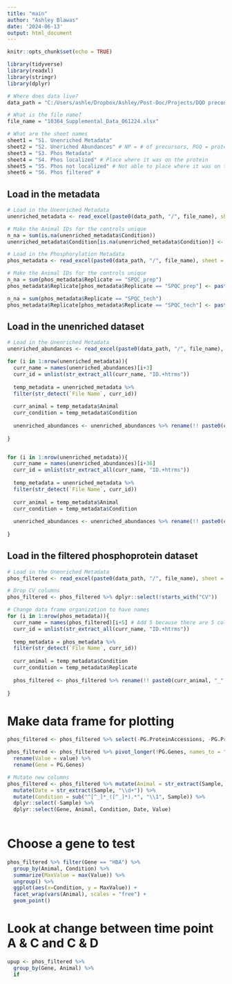 ```yaml
---
title: "main"
author: "Ashley Blawas"
date: '2024-06-13'
output: html_document
---
```


```r
knitr::opts_chunk$set(echo = TRUE)
```


```r
library(tidyverse)
library(readxl)
library(stringr)
library(dplyr)

```

```r

# Where does data live?
data_path = "C:/Users/ashle/Dropbox/Ashley/Post-Doc/Projects/DQO preconditioning/data"

# What is the file name?
file_name = "10364_Supplemental_Data_061224.xlsx"

# What are the sheet names
sheet1 = "S1. Unenriched Metadata"
sheet2 = "S2. Uneriched Abundances" # NP = # of precursors, PGQ = protein group quantity
sheet3 = "S3. Phos Metadata"
sheet4 = "S4. Phos localized" # Place where it was on the protein
sheet5 = "S5. Phos not localized" # Not able to place where it was on the protein
sheet6 = "S6. Phos filtered" # 

```

## Load in the metadata
```r
# Load in the Unenriched Metadata
unenriched_metadata <- read_excel(paste0(data_path, "/", file_name), sheet = sheet1)

# Make the Animal IDs for the controls unique
n_na = sum(is.na(unenriched_metadata$Condition))
unenriched_metadata$Condition[is.na(unenriched_metadata$Condition)] <- paste0("NA_VALUE_", seq_len(n_na))

# Load in the Phosphorylation Metadata
phos_metadata <- read_excel(paste0(data_path, "/", file_name), sheet = sheet3)

# Make the Animal IDs for the controls unique
n_na = sum(phos_metadata$Replicate == "SPQC_prep")
phos_metadata$Replicate[phos_metadata$Replicate == "SPQC_prep"] <- paste0("SPQC_prep", seq_len(n_na))

n_na = sum(phos_metadata$Replicate == "SPQC_tech")
phos_metadata$Replicate[phos_metadata$Replicate == "SPQC_tech"] <- paste0("SPQC_tech", seq_len(n_na))
```

## Load in the unenriched dataset
```r
# Load in the Unenriched Metadata
unenriched_abundances <- read_excel(paste0(data_path, "/", file_name), sheet = sheet2)

for (i in 1:nrow(unenriched_metadata)){
  curr_name = names(unenriched_abundances)[i+3] 
  curr_id = unlist(str_extract_all(curr_name, "ID.+htrms"))
  
  temp_metadata = unenriched_metadata %>%
  filter(str_detect(`File Name`, curr_id))
  
  curr_animal = temp_metadata$Animal
  curr_condition = temp_metadata$Condition
  
  unenriched_abundances <- unenriched_abundances %>% rename(!! paste0(curr_animal, "_", curr_condition, "_", "NP") := curr_name)
  
}


for (i in 1:nrow(unenriched_metadata)){
  curr_name = names(unenriched_abundances)[i+36] 
  curr_id = unlist(str_extract_all(curr_name, "ID.+htrms"))
  
  temp_metadata = unenriched_metadata %>%
  filter(str_detect(`File Name`, curr_id))
  
  curr_animal = temp_metadata$Animal
  curr_condition = temp_metadata$Condition
  
  unenriched_abundances <- unenriched_abundances %>% rename(!! paste0(curr_animal, "_", curr_condition, "_", "PGQ") := curr_name)
  
}

```

## Load in the filtered phosphoprotein dataset
```r
# Load in the Unenriched Metadata
phos_filtered <- read_excel(paste0(data_path, "/", file_name), sheet = sheet6)

# Drop CV columns
phos_filtered <- phos_filtered %>% dplyr::select(!starts_with("CV"))

# Change data frame organization to have names
for (i in 1:nrow(phos_metadata)){
  curr_name = names(phos_filtered)[i+5] # Add 5 because there are 5 columns that are not IDs
  curr_id = unlist(str_extract_all(curr_name, "ID.+htrms"))
  
  temp_metadata = phos_metadata %>%
  filter(str_detect(`File Name`, curr_id))
  
  curr_animal = temp_metadata$Condition
  curr_condition = temp_metadata$Replicate
  
  phos_filtered <- phos_filtered %>% rename(!! paste0(curr_animal, "_", curr_condition, "_", "EG") := curr_name)
  
}

```


# Make data frame for plotting

```r

phos_filtered <- phos_filtered %>% select(-PG.ProteinAccessions, -PG.ProteinDescriptions, -PG.ProteinNames, -EG.PrecursorId)

phos_filtered <- phos_filtered %>% pivot_longer(!PG.Genes, names_to = "Sample") %>%
  rename(Value = value) %>% 
  rename(Gene = PG.Genes)

# Mutate new columns
phos_filtered <- phos_filtered %>% mutate(Animal = str_extract(Sample, "^\\D+")) %>%
  mutate(Date = str_extract(Sample, "\\d+")) %>%
  mutate(Condition = sub("^[^_]*_([^_]*).*", "\\1", Sample)) %>%
  dplyr::select(-Sample) %>%
  dplyr::select(Gene, Animal, Condition, Date, Value)
  

```

# Choose a gene to test
```r

phos_filtered %>% filter(Gene == "HBA") %>%
  group_by(Animal, Condition) %>%
  summarize(MaxValue = max(Value)) %>%
  ungroup() %>%
  ggplot(aes(x=Condition, y = MaxValue)) +
  facet_wrap(vars(Animal), scales = "free") +
  geom_point()

```

# Look at change between time point A & C and C & D
```r

upup <- phos_filtered %>% 
  group_by(Gene, Animal) %>%
  if
```
